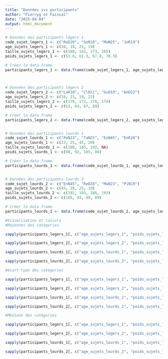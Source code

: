 ---
title: "Données svs participants"
author: "Pierryg et Faissal"
date: "2025-04-04"
output: html_document
---
```{r}
# Données des participants légers 1
code_sujet_legers_1 <- c("RoD20", "SoR19", "MaN25", "JoR19")
age_sujets_legers_1 <- c(20, 19, 25, 19)
taille_sujets_legers_1 <- c(160, 162, 173, 165)
poids_sujets_legers_1 <- c(53.6, 61.3, 67.8, 70.3)

# Créer le data frame
participants_legers_1 <- data.frame(code_sujet_legers_1, age_sujets_legers_1, taille_sujets_legers_1, poids_sujets_legers_1)



# Données des participants légers 2
code_sujet_legers_2 <- c("LaR18", "ClD21", "GuD19", "AnD22")
age_sujets_legers_2 <- c(18, 21, 19, 22)
taille_sujets_legers_2 <- c(178, 172, 178, 174)
poids_sujets_legers_2 <- c(63, 64, 67, 69)

# Créer le data frame
participants_legers_2 <- data.frame(code_sujet_legers_2, age_sujets_legers_2, taille_sujets_legers_2, poids_sujets_legers_2)


# Données des participants lourds 1
code_sujet_lourds_1 <- c("PaN23", "TaN25", "EnN45", "EnR20")
age_sujets_lourds_1 <- c(23, 25, 45, 20)
taille_sujets_lourds_1 <- c(180, 185, 192, NA)
poids_sujets_lourds_1 <- c(90, 92, 105, 86)

# Créer le data frame
participants_lourds_1 <- data.frame(code_sujet_lourds_1, age_sujets_lourds_1, taille_sujets_lourds_1, poids_sujets_lourds_1)


# Données des participants lourds 2
code_sujet_lourds_2 <- c("EnN45", "ReD28", "MaN23", "PiN19")
age_sujets_lourds_2 <- c(45, 28, 25, 19)
taille_sujets_lourds_2 <- c(192, 193, 186, 193)
poids_sujets_lourds_2 <- c(105, 93, 89, 89)

# Créer le data frame
participants_lourds_2 <- data.frame(code_sujet_lourds_2, age_sujets_lourds_2, taille_sujets_lourds_2, poids_sujets_lourds_2)


```

```{r}
#Visualisation et calculs 
#Moyennes des catégories

sapply(participants_legers_1[, c("age_sujets_legers_1", "poids_sujets_legers_1", "taille_sujets_legers_1")], mean)

sapply(participants_legers_2[, c("age_sujets_legers_2", "poids_sujets_legers_2", "taille_sujets_legers_2")], mean)

sapply(participants_lourds_1[, c("age_sujets_lourds_1", "poids_sujets_lourds_1", "taille_sujets_lourds_1")], mean)

sapply(participants_lourds_2[, c("age_sujets_lourds_2", "poids_sujets_lourds_2", "taille_sujets_lourds_2")], mean)

#écart-type des catégories

sapply(participants_legers_1[, c("age_sujets_legers_1", "poids_sujets_legers_1", "taille_sujets_legers_1")], sd)

sapply(participants_legers_2[, c("age_sujets_legers_2", "poids_sujets_legers_2", "taille_sujets_legers_2")], sd)

sapply(participants_lourds_1[, c("age_sujets_lourds_1", "poids_sujets_lourds_1", "taille_sujets_lourds_1")], sd)

sapply(participants_lourds_2[, c("age_sujets_lourds_2", "poids_sujets_lourds_2", "taille_sujets_lourds_2")], sd)

#Médiane des catégories

sapply(participants_legers_1[, c("age_sujets_legers_1", "poids_sujets_legers_1", "taille_sujets_legers_1")], median)

sapply(participants_legers_2[, c("age_sujets_legers_2", "poids_sujets_legers_2", "taille_sujets_legers_2")], median)

sapply(participants_lourds_1[, c("age_sujets_lourds_1", "poids_sujets_lourds_1", "taille_sujets_lourds_1")], median)

sapply(participants_lourds_2[, c("age_sujets_lourds_2", "poids_sujets_lourds_2", "taille_sujets_lourds_2")], median)


```

